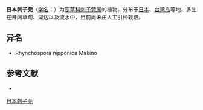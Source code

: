 {{Speciesbox
| name = 日本刺子莞
| status = 
| status_system = 
| image =
| genus = Rhynchospora
| species = nipponica
| authority = Makino
}}

'''日本刺子莞'''（[[学名|学名]]：{{lang|la|''Rhynchospora nipponica''}}）为[[莎草科|莎草科]][[刺子莞属|刺子莞属]]的植物。分布于[[日本|日本]]、[[台湾岛|台湾岛]]等地，多生在开阔草甸、湖边以及流水中，目前尚未由人工引种栽培。

== 异名 ==
* Rhynchospora nipponica Makino

== 参考文献 ==
<div class="references-small">
* {{cite web| url =http://www.bioinfo.cn/db05/KmzwSpecies.php?action=view&id=7222| title =日本刺子莞| work =《中国高等植物数据库全库》| publisher =中国科学院微生物研究所| author =昆明植物研究所| accessdate =2009-02-24| deadurl =yes| archiveurl =https://web.archive.org/web/20160305045237/http://www.bioinfo.cn/db05/KmzwSpecies.php?action=view&id=7222| archivedate =2016-03-05}}
</div>
{{Taxonbar|from=Q11086263}}

[[Category:刺子莞属|日本刺子莞]]


{{植物小作品}}